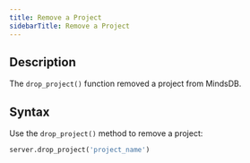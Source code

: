 ```yaml
---
title: Remove a Project
sidebarTitle: Remove a Project
---
```


## Description

The `drop_project()` function removed a project from MindsDB.

## Syntax

Use the `drop_project()` method to remove a project:

```python
server.drop_project('project_name')
```
